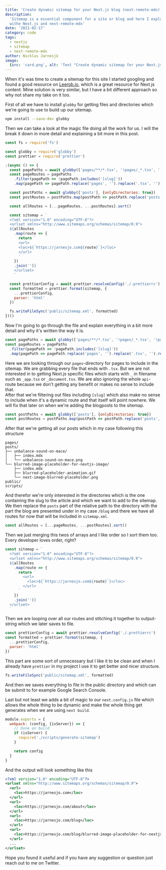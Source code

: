 ```yaml
---
title: 'Create dynamic sitemap for your Next.js blog (next-remote-mdx)'
description:
  'Sitemap is a essential component for a site or blog and here I explain how to create one together
  withe Next.js and next-remote-mdx'
date: '2021-02-17'
category: code
tags:
  - nextjs
  - sitemap
  - next-remote-mdx
author: Nicklas Jarnesjö
image:
  {src: 'card.png', alt: 'Text "Create dynamic sitemap for your Next.js blog with next-remote-mdx"'}
---
```


When it's was time to create a sitemap for this site I started googling and found a good resource on
[Leerob.io](https://leerob.io/blog/nextjs-sitemap-robots), which is a great resource for Next.js
content. Mine solution is very similar, but I have a bit different approach so why not share my take
on it too.

First of all we have to install `globby` for getting files and directories which we're going to use
to build up our sitemap.

```bash
npm install --save-dev globby
```

Then we can take a look at the magic file doing all the work for us. I will the break it down in
more detail and explaining a bit more in this post.

```js:./scripts/generate-sitemap.js
const fs = require('fs')

const globby = require('globby')
const prettier = require('prettier')

;(async () => {
  const pagePaths = await globby(['pages/**/*.tsx', '!pages/_*.tsx', '!pages/api'])
  const pageRoutes = pagePaths
    .filter(pagePath => !pagePath.includes('[slug]'))
    .map(pagePath => pagePath.replace('pages', '').replace('.tsx', '').replace('/index', ''))

  const postPaths = await globby(['posts'], {onlyDirectories: true})
  const postRoutes = postPaths.map(postPath => postPath.replace('posts', '/blog'))

  const allRoutes = [...pageRoutes, ...postRoutes].sort()

  const sitemap = `
  <?xml version="1.0" encoding="UTF-8"?>
  <urlset xmlns="http://www.sitemaps.org/schemas/sitemap/0.9">
  ${allRoutes
    .map(route => {
      return `
      <url>
      <loc>${`https://jarnesjo.com${route}`}</loc>
      </url>
      `
    })
    .join('')}
    </urlset>
    `

  const prettierConfig = await prettier.resolveConfig('./.prettierrc')
  const formatted = prettier.format(sitemap, {
    ...prettierConfig,
    parser: 'html'
  })

  fs.writeFileSync('public/sitemap.xml', formatted)
})()
```

Now I'm going to go through the file and explain everything in a bit more detail and why it's
written the way it is.

```js
const pagePaths = await globby(['pages/**/*.tsx', '!pages/_*.tsx', '!pages/api'])
const pageRoutes = pagePaths
  .filter(pagePath => !pagePath.includes('[slug]'))
  .map(pagePath => pagePath.replace('pages', '').replace('.tsx', '').replace('/index', ''))
```

Here we are looking through our `pages`-directory for pages to include in the sitemap. We are
grabbing every file that ends with `.tsx`. But we are not interested in to getting Next.js specific
files which starts with `_` in filename such as `_app.tsx` or `_document.tsx`. We are also ignoring
the whole `api`-route because we don't getting any benefit or makes no sense to include that.  
After that we're filtering out files including `[slug]` which also make no sense to include when
it's a dynamic route and that itself will point nowhere. We will fix that later on when we're adding
the blogposts to the sitemap.

```js
const postPaths = await globby(['posts'], {onlyDirectories: true})
const postRoutes = postPaths.map(postPath => postPath.replace('posts', '/blog'))
```

After that we're getting all our posts which in my case following this structure

```
pages/
posts/
├── unbalance-sound-on-mace/
│   ├── index.mdx
│   └── unbalance-sound-on-mace.png
└── blurred-image-placeholder-for-nextjs-image/
    ├── index.mdx
    ├── blurred-placeholder-animation.gif
    └── next-image-blurred-placeholder.png
public/
scripts/
```

And therefor we're only interested in the directories which is the one containing the slug to the
article and which we want to add to the sitemap. We then replace the `posts` part of the relative
path to the directory with the part the blog are presented under in my case `/blog` and there we
have all routes for now that will be included in `sitemap.xml`.

```js
const allRoutes = [...pageRoutes, ...postRoutes].sort()
```

Then we just merging this twos of arrays and I like order so I sort them too. Every developer loves
order, right?

```js
const sitemap = `
  <?xml version="1.0" encoding="UTF-8"?>
  <urlset xmlns="http://www.sitemaps.org/schemas/sitemap/0.9">
  ${allRoutes
    .map(route => {
      return `
        <url>
          <loc>${`https://jarnesjo.com${route}`}</loc>
        </url>
      `
    })
    .join('')}
  </urlset>
  `
```

Then we are looping over all our routes and stitching it together to output-string which we later
saves to file.

```js
const prettierConfig = await prettier.resolveConfig('./.prettierrc')
const formatted = prettier.format(sitemap, {
  ...prettierConfig,
  parser: 'html'
})
```

This part are some sort of unnecessary but I like it to be clean and when I already have `prettier`
in my project I use it to get better and nicer structure.

```js
fs.writeFileSync('public/sitemap.xml', formatted)
```

And then we saves everything to file in the public directory and which can be submit to for example
Google Search Console.

Last but not least we adds a bit of magic to our `next.config.js` file which allows the whole thing
to be dynamic and make the whole thing get generates when we are using `next build`.

```js:./next.config.js
module.exports = {
  webpack: (config, {isServer}) => {
    // Done on build
    if (isServer) {
      require('./scripts/generate-sitemap')
    }

    return config
  }
}
```

And the output will look something like this

```xml:./public/sitemap.xml
<?xml version="1.0" encoding="UTF-8"?>
<urlset xmlns="http://www.sitemaps.org/schemas/sitemap/0.9">
  <url>
    <loc>https://jarnesjo.com</loc>
  </url>
  <url>
    <loc>https://jarnesjo.com/about</loc>
  </url>
  <url>
    <loc>https://jarnesjo.com/blog</loc>
  </url>
  <url>
    <loc>https://jarnesjo.com/blog/blurred-image-placeholder-for-nextjs-image</loc>
  </url>
  ...
</urlset>
```

Hope you found it useful and if you have any suggestion or question just reach out to me on Twitter.
